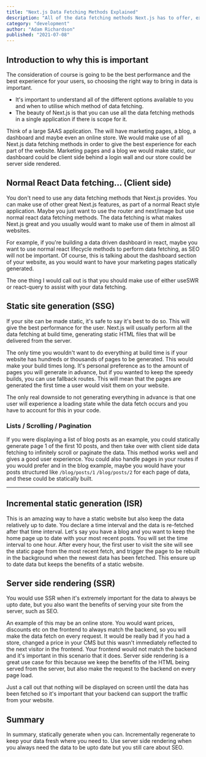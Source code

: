 ```yaml
---
title: "Next.js Data Fetching Methods Explained"
description: "All of the data fetching methods Next.js has to offer, explained. When to use different data fetching methods in Next.js."
category: "development"
author: "Adam Richardson"
published: "2021-07-08"
---
```


<InformationBlob
  content="There are many different ways of fetching data with Next.js and that's what makes it so powerful. In this
post we will go through the different options, and when to use each one. "
/>

## Introduction to why this is important

The consideration of course is going to be the best performance and the best experience for your users, so choosing the right way to bring in data is important.

- It's important to understand all of the different options available to you and
  when to utilise which method of data fetching.
- The beauty of Next.js is that you can use all the data fetching methods in a single
  application if there is scope for it.

Think of a large SAAS application. The will have marketing pages, a blog, a dashboard and maybe even an online store. We would make use of all Next.js data fetching methods in order to give the best experience for each part of the website. Marketing pages and a blog we would make static, our dashboard 
could be client side behind a login wall and our store could be server side rendered.

## Normal React Data fetching... (Client side)

You don't need to use any data fetching methods that Next.js provides. You can
make use of other great Next.js features, as part of a normal React style application. 
Maybe you just want to use the router and next/image but use normal react data fetching methods. The data fetching is what makes Next.js great and 
you usually would want to make use of them in almost all websites.

For example, if you're building a data driven dashboard in react, maybe you
want to use normal react lifecycle methods to perform data fetching, as SEO will not be important. Of course, this is talking about the dashboard section
of your website, as you would want to have your marketing pages statically generated.

The one thing I would call out is that you should make use of either useSWR or react-query to assist with your data 
fetching.

## Static site generation (SSG)

If your site can be made static, it's safe to say it's best to do so. This will give the best performance for the user. Next.js will usually perform all the data fetching at build time, generating static HTML files that will be delivered from the server. 

The only time you wouldn't want to do everything at build time is if your website has hundreds or thousands of pages to be generated. This would make
your build times long. It's personal preference as to the amount of pages you will generate in advance, but if you wanted to keep the speedy builds, 
you can use fallback routes. This will mean that the pages are generated the first time a user would visit them on your website.

The only real downside to not generating everything in advance is that one user
will experience a loading state while the data fetch occurs and you have to account for
this in your code.

### Lists / Scrolling / Pagination
If you were displaying a list of blog posts as an example, you could statically generate page 1 of the first 10 posts, and then take over with client side data fetching to infinitely scroll or paginate the data. This method works well and gives a good user experience. You could also handle pages in your routes if you would prefer and in the blog example, maybe you would have your posts structured like `/blog/posts/1` `/blog/posts/2` for each page of data, and these could be statically built.

---

## Incremental static generation (ISR)

This is an amazing way to have a static website but also keep the data relatively up to date. You declare a time interval and the data is re-fetched after that time interval. Let's say you have a blog and you want to keep the home page up to date with your most recent posts. You will set the time interval to one hour. After every hour, the first user to visit the site will see the static page from the most recent fetch, and trigger the page to be rebuilt in the background when the newest data has been fetched. This ensure up to date data but keeps the benefits of a static website.

## Server side rendering (SSR)
You would use SSR when it's extremely important for the data to always be upto date, but you also want the benefits of serving your site from the server, such as SEO.

An example of this may be an online store. You would want prices, discounts etc on the frontend to always match the backend, so you will make the data fetch on every request. It would be really bad if you had a store, changed a price in your CMS but this wasn't immediately reflected to the next visitor in the frontend. Your frontend would not match the backend and it's important in this scenario that it does. Server side rendering is a great use case for this because we keep the benefits of the HTML being served from the server, but also make the request to the backend on every page load.

Just a call out that nothing will be displayed on screen until the data has been fetched so it's important that your backend can support the traffic from your website.

## Summary

In summary, statically generate when you can. Incrementally regenerate to keep your data fresh where you need to. Use server side rendering when you always need the data to be upto date but you still care about SEO. 